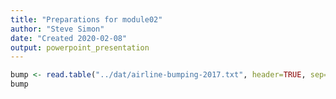 ```yaml
---
title: "Preparations for module02"
author: "Steve Simon"
date: "Created 2020-02-08"
output: powerpoint_presentation
---
```


```r
bump <- read.table("../dat/airline-bumping-2017.txt", header=TRUE, sep="\t")
bump
```
